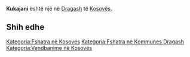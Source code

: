 {{Fshat në 
 | Emri                = Kukajani
 | EmriAlt                = 
 | NAME_SHORT_FORM=      
 | NAME_GENERIC=      
 | NAME_SORT_NAME_RO=      KUKAJANI
 | FULL_NAME_RO = Kukajani
 | FULL_NAME_ND_RO=Kukajani
 | SORT_NAME_RG=KUKAJANI
 | FULL_NAME_RG=Kukajani
 | FULL_NAME_ND_RG=Kukajani
 | SRP_NAME_SHORT_FORM=      
 | SRP_NAME_GENERIC=      
 | SRP_NAME_SORT_NAME_RO=      
 | SRP_FULL_NAME_RO = 
 | SRP_FULL_NAME_ND_RO=
 | SRP_SORT_NAME_RG=
 | SRP_FULL_NAME_RG=
 | SRP_FULL_NAME_ND_RG=
 | Emri (Rasa dhanore) = 
 | Figura              = 
 | Shteti              = Kosovo
 | Komuna              = Dragash
 | Kodi postar         = 
 | Sipërfaqja          = 

 | Popullsia           = 

 | Regj. i popullsisë  = 
 | Dend. e popullsisë  = 
 | Faqja zyrtare       = 
 <!--- Koordinatat ----> 
 | Gjerësia            = 42.049444
 | Gjatësia            = 20.655833
 | Lartësia            = 
}}
'''Kukajani''' është një [[]] në [[Dragash]] të [[Kosovës]].

<!-- == Gjeografia == -->
<!-- == Historia == -->
<!-- == Demografia == -->
== Shih edhe ==
{{Komuna Dragash}}
{{Kosovo-Administrata-Cung}}

[[Kategoria:Fshatra në Kosovës]]
[[Kategoria:Fshatra në Kommunes Dragash]]
[[Kategoria:Vendbanime në Kosovës]]